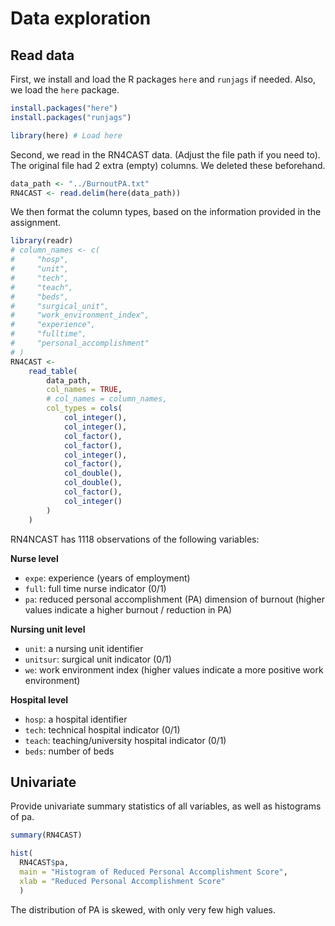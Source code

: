 # Data exploration

## Read data

First, we install and load the R packages `here` and `runjags` if needed. Also, we load the `here` package.

```r
install.packages("here")
install.packages("runjags") 
```

```r
library(here) # Load here
```

Second, we read in the RN4CAST data. (Adjust the file path if you need to). The original file had 2 extra (empty) columns. We deleted these beforehand.

```r
data_path <- "../BurnoutPA.txt"
RN4CAST <- read.delim(here(data_path))
```

We then format the column types, based on the information provided in the assignment. 
<!--- clean out commented text lines in code block --->

```r
library(readr)
# column_names <- c(
#     "hosp",
#     "unit",
#     "tech",
#     "teach",
#     "beds",
#     "surgical_unit",
#     "work_environment_index",
#     "experience",
#     "fulltime",
#     "personal_accomplishment"
# )
RN4CAST <-
    read_table(
        data_path,
        col_names = TRUE,
        # col_names = column_names,
        col_types = cols(
            col_integer(),
            col_integer(),
            col_factor(),
            col_factor(),
            col_integer(),
            col_factor(),
            col_double(),
            col_double(),
            col_factor(),
            col_integer()
        )
    )
```

RN4NCAST has 1118 observations of the following variables:

**Nurse level**

-   `expe`: experience (years of employment)
-   `full`: full time nurse indicator (0/1)
-   `pa`: reduced personal accomplishment (PA) dimension of burnout
    (higher values indicate a higher burnout / reduction in PA)

**Nursing unit level**

-   `unit`: a nursing unit identifier
-   `unitsur`: surgical unit indicator (0/1)
-   `we`: work environment index (higher values indicate a more positive
    work environment)

**Hospital level**

-   `hosp`: a hospital identifier
-   `tech`: technical hospital indicator (0/1)
-   `teach`: teaching/university hospital indicator (0/1)
-   `beds`: number of beds

## Univariate

Provide univariate summary statistics of all variables, as well as histograms of pa.

```r
summary(RN4CAST)
```

```r
hist(
  RN4CAST$pa, 
  main = "Histogram of Reduced Personal Accomplishment Score",
  xlab = "Reduced Personal Accomplishment Score"
  )
```

The distribution of PA is skewed, with only very few high values.
